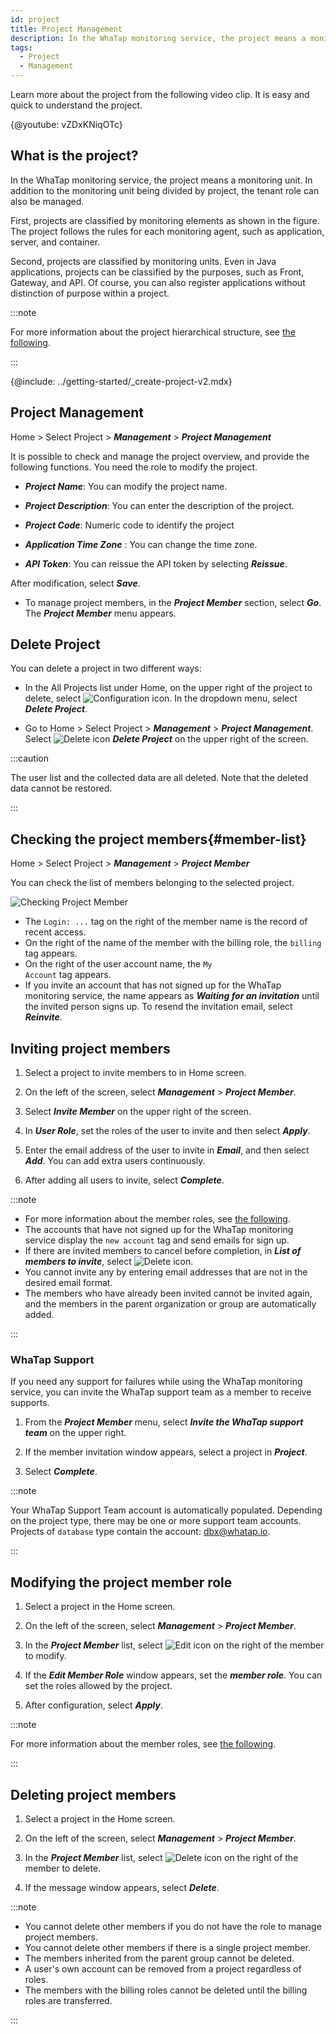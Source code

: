```yaml
---
id: project
title: Project Management
description: In the WhaTap monitoring service, the project means a monitoring unit. Let's learn about the project.
tags:
  - Project
  - Management
---
```



Learn more about the project from the following video clip. It is easy and quick to understand the project.

{@youtube: vZDxKNiqOTc}

## What is the project?

In the WhaTap monitoring service, the project means a monitoring unit. In addition to the monitoring unit being divided by project, the tenant role can also be managed.

First, projects are classified by monitoring elements as shown in the figure. The project follows the rules for each monitoring agent, such as application, server, and container.

<ImgLang img='project-01.png' desc='Create project'/>

Second, projects are classified by monitoring units. Even in Java applications, projects can be classified by the purposes, such as Front, Gateway, and API. Of course, you can also register applications without distinction of purpose within a project.

<ImgLang img='demo-project.png' desc='Demo project'/>

:::note

For more information about the project hierarchical structure, see [the following](../project/project-structure).

:::

{@include: ../getting-started/_create-project-v2.mdx} 

## Project Management

Home > Select Project > **_Management_** > **_Project Management_**

It is possible to check and manage the project overview, and provide the following functions. You need the role to modify the project.

<ImgLang img='project-manage.png' desc='Project management'/>

-   **_Project Name_**: You can modify the project name.

-   **_Project Description_**: You can enter the description of the project.

-   **_Project Code_**: Numeric code to identify the project

-   **_Application Time Zone_** : You can change the time zone.

-   **_API Token_**: You can reissue the API token by selecting **_Reissue_**.

After modification, select **_Save_**.

-   To manage project members, in the **_Project Member_** section, select **_Go_**. The **_Project Member_** menu appears.

## Delete Project

You can delete a project in two different ways:

-   In the All Projects list under Home, on the upper right of the project to delete, select ![Configuration icon](/img/ico-setting.svg). In the dropdown menu, select **_Delete Project_**.

-   Go to Home > Select Project > **_Management_** > **_Project Management_**. Select ![Delete icon](/img/ico-trash-red.svg) **_Delete Project_** on the upper right of the screen.

:::caution

The user list and the collected data are all deleted. Note that the deleted data cannot be restored.

:::

## Checking the project members{#member-list}

Home > Select Project > **_Management_** > **_Project Member_**

You can check the list of members belonging to the selected project.

![Checking Project Member](/img/project-member-list.png)

-   The <code class='history'>Login: ...</code> tag on the right of the member name is the record of recent access.
-   On the right of the name of the member with the billing role, the <code class='pay'>billing</code> tag appears.
-   On the right of the user account name, the <code class='my'>My Account</code> tag appears.
-   If you invite an account that has not signed up for the WhaTap monitoring service, the name appears as **_Waiting for an invitation_** until the invited person signs up. To resend the invitation email, select **_Reinvite_**.

## Inviting project members

1.  Select a project to invite members to in Home screen.

2.  On the left of the screen, select **_Management_** > **_Project Member_**.

3.  Select **_Invite Member_** on the upper right of the screen.

4.  In **_User Role_**, set the roles of the user to invite and then select **_Apply_**.

5.  Enter the email address of the user to invite in **_Email_**, and then select **_Add_**. You can add extra users continuously.

6.  After adding all users to invite, select **_Complete_**.

:::note

-   For more information about the member roles, see [the following](../project/project-structure#project-auth).
-   The accounts that have not signed up for the WhaTap monitoring service display the `new account` tag and send emails for sign up.
-   If there are invited members to cancel before completion, in **_List of members to invite_**, select ![Delete icon](/img/ico-trash-red.svg).
-   You cannot invite any by entering email addresses that are not in the desired email format.
-   The members who have already been invited cannot be invited again, and the members in the parent organization or group are automatically added.

:::

### WhaTap Support

If you need any support for failures while using the WhaTap monitoring service, you can invite the WhaTap support team as a member to receive supports. 

1.  From the **_Project Member_** menu, select **_Invite the WhaTap support team_** on the upper right.

2.  If the member invitation window appears, select a project in **_Project_**.

3.  Select **_Complete_**.

:::note

Your WhaTap Support Team account is automatically populated. Depending on the project type, there may be one or more support team accounts. Projects of `database` type contain the account: dbx@whatap.io.

:::

## Modifying the project member role

1.  Select a project in the Home screen.

2.  On the left of the screen, select **_Management_** > **_Project Member_**.

3.  In the **_Project Member_** list, select ![Edit icon](/img/ico-edit.svg) on the right of the member to modify. 

4.  If the **_Edit Member Role_** window appears, set the **_member role_**. You can set the roles allowed by the project.

5.  After configuration, select **_Apply_**.

:::note

For more information about the member roles, see [the following](../project/project-structure#project-auth).

:::

## Deleting project members

1.  Select a project in the Home screen.

2.  On the left of the screen, select **_Management_** > **_Project Member_**.

3.  In the **_Project Member_** list, select ![Delete icon](/img/ico-trash-red.svg) on the right of the member to delete.

4.  If the message window appears, select **_Delete_**.

:::note

-   You cannot delete other members if you do not have the role to manage project members.
-   You cannot delete other members if there is a single project member.
-   The members inherited from the parent group cannot be deleted.
-   A user's own account can be removed from a project regardless of roles.
-   The members with the billing roles cannot be deleted until the billing roles are transferred.

:::
